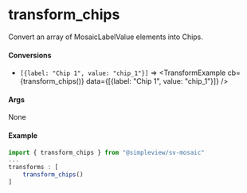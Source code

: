 
<Meta title="Utils/Transforms/Chips"/>

# transform_chips

Convert an array of MosaicLabelValue elements into Chips.

#### Conversions

* `[{label: "Chip 1", value: "chip_1"}]` => <TransformExample cb={transform_chips()} data={[{label: "Chip 1", value: "chip_1"}]} />

#### Args

None

#### Example

```js
import { transform_chips } from "@simpleview/sv-mosaic"
...
transforms : [
    transform_chips()
]
```
